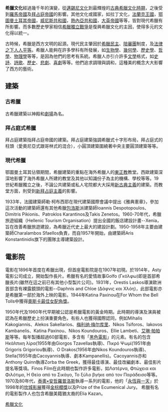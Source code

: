 {{multiple issues|
{{copyedit|time=2015-01-28T17:08:07+00:00}}
{{expand|time=2015-01-28T17:08:07+00:00}}
{{unreferenced|time=2015-01-28T17:08:07+00:00}}
}}
{{noteTA
|1=zh-hans:包豪斯; zh-hant:包浩斯;
}}
{{希臘文化}}
'''希臘文化'''經過幾千年的演變，從[[邁錫尼文明|邁錫尼文化]]到最輝煌的[[古典希臘時期|古典希臘文化時期]]，之後受到[[羅馬帝國|羅馬帝國]]及[[拜占庭帝國|拜占庭帝國]]的影響。其他文化或國家，如拉丁文化，[[法兰克王国|法蘭克王國]]，[[鄂圖曼土耳其帝國|鄂圖曼土耳其帝國]]，[[威尼斯共和國|威尼斯共和國]]，[[熱那亞共和國|熱內亞共和國]]，[[大英帝國|大英帝國]]等等，皆對現代希臘有所影響。而多數歷史學家相信[[希腊独立战争|希臘獨立戰爭]]是復興希臘文化的主因，使得多元的文化得以統一。

古時候，希臘是西方文明的起源。現代民主肇因於[[雅典式民主|希臘民主]]、[[陪審團|陪審團]]制度，及[[法律之前人人平等|法律之下人人平等]]。希臘人能夠在許多學科有所發展，如[[生物學|生物學]]、[[幾何學|幾何學]]、[[歷史學|歷史學]]、[[哲學|哲學]]、[[物理學|物理學]]等等，是因為他們的思考有系統。希臘人亦引介許多[[文學|文學]]格式，如[[史詩|史詩]]、[[詩歌|詩歌]]、[[歷史|歷史]]、[[悲劇|悲劇]]、[[喜劇|喜劇]]等等。他們追求調理與調和，這種美的概念大大影響了西方的藝術。

== 建築 ==
=== 古希臘 ===
{{Main|古希臘建築}}
古希臘建築以神殿和[[劇場_(建築)|劇場]]為名。

=== 拜占庭式希臘 ===
{{Main|拜占庭式建築}}
拜占庭建築指拜占庭帝國的建築。拜占庭建築強調希臘式十字形布局，拜占庭式的柱頭（愛奧尼亞式跟哥林式的混合），小圓頂建築圍繞著中央主要圓頂建築等等。

=== 現代希臘 ===
{{Main|現代希臘建築}}
鄂圖曼土耳其佔領期間，希臘建築的重點在海外希臘人的[[東正教|東正教]]教堂。西歐建築深深地影響了海外希臘人所建的教堂及其他以知識份子為主的機構、學校等等。19世紀希臘獨立之後，不論公共建築或私人宅院都大大採用[[新古典主義|新古典主義]]的建築。而教堂方面，則受到[[新拜占庭主義|新拜占庭主義]]的影響。

1933年，法國建築師勒·柯布西耶在現代建築國際會議中提出《雅典憲章》，參加這次活動的建築師還有其他希臘[[包豪斯|包浩斯]]派建築師Ioannis Despotopoulos、Dimitris Pikionis、Patroklos Karantinos及Takis Zenetos。1960-70年代，希臘旅遊組織（Hellenic Tourism Organisation）提出全國的飯店建設計畫--Xenia，旨在改善希臘旅遊建設，為希臘近代史上最大的建設計劃。1950-1958年主要由建築師Charalambos Sfaellos負責，而自1957年開始，由建築師Aris Konstantinidis旗下的團隊主導建築設計。

== 電影院 ==
電影在1896年首度在希臘出現，但首座電影院是在1907年初現。於1914年，Asty電影公司成立，開始製作長片。希臘有名的愛情故事Golfo (Γκόλφω)即是首部希臘長片(雖然在這之前已有其他小型製片公司)。1931年，Orestis Laskos導演歐洲首部含有裸露鏡頭的電影--Daphnis and Chloe (Δάφνις και Χλόη)，此部電影亦是希臘第一部於海外上映的電影。1944年Katina Paxinou在For Whom the Bell Tolls中獲得[[奧斯卡最佳女配角獎|奧斯卡最佳女配角獎]]。

1950年代及1960年代早期被公認是希臘電影的黃金時期。此時期的導演及演員被認為在希臘歷史上扮演重要角色，有些人也獲得國際認同，例如Mihalis Kakogiannis、Alekos Sakellarios、[[梅利纳·梅尔库里|梅利纳·梅尔库里]]、Nikos Tsiforos、Iakovos Kambanelis、Katina Paxinou、Nikos Koundouros、Ellie Lambeti、[[艾琳·帕帕斯|艾琳·帕帕斯]]等等。每年製播超過60部電影，多含有「[[黑色電影|黑色電影]]」的元素。有名的包含Ηκάλπικη λίρα(1955年由Giorgos Tzavellas執導)、Πικρό Ψωμί(1951年由Grigoris Grigoriou執導)、O Drakos(1956年由Nikos Koundouros執導)、Stella(1955年由Cacoyannis執導、劇本Kampanellis)。Cacoyannis亦和Anthony Quinn執導Zorba the Greek，獲得最佳導演、最佳改編劇本、最佳影片提名等獎項。Finos Film在此時期也製作許多電影，如Λατέρνα, Φτώχεια και Φιλότιμο, Η Θεία από το Σικάγο, Το ξύλο βγήκε από τον Παράδεισο等等。1970及80年代，[[泰奧·安哲羅普洛斯|泰奧•安哲羅普洛斯]]執導一系列的電影，他的「[[永恒与一天|永恆與一天]]」於1998年的[[坎城影展|坎城影展]]獲得[[金棕櫚獎|金棕櫚獎]]以及Prize of the Ecumenical Jury。
希臘有名的電影製作人也包含希臘美籍猶太裔的Elia Kazan。

{{欧洲题目|文化}}
[[Category:希臘文化|]]